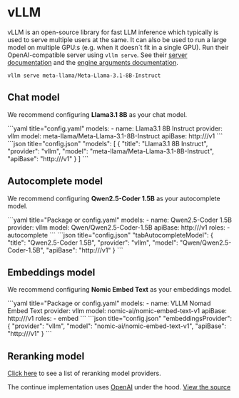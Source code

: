 
# vLLM

vLLM is an open-source library for fast LLM inference which typically is used to serve multiple users at the same. It can also be used to run a large model on multiple GPU:s (e.g. when it doesn´t fit in a single GPU). Run their OpenAI-compatible server using `vllm serve`. See their [server documentation](https://docs.vllm.ai/en/latest/serving/openai_compatible_server.html) and the [engine arguments documentation](https://docs.vllm.ai/en/latest/usage/engine_args.html).

```shell
vllm serve meta-llama/Meta-Llama-3.1-8B-Instruct
```

## Chat model

We recommend configuring **Llama3.1 8B** as your chat model.

<Tabs groupId="config-example">
    <TabItem value="yaml" label="YAML">
    ```yaml title="config.yaml"
    models:
      - name: Llama3.1 8B Instruct
        provider: vllm
        model: meta-llama/Meta-Llama-3.1-8B-Instruct
        apiBase: http://<vllm chat endpoint>/v1
    ```
    </TabItem>
    <TabItem value="json" label="JSON">
    ```json title="config.json"
     "models": [
        {
            "title": "Llama3.1 8B Instruct",
            "provider": "vllm",
            "model": "meta-llama/Meta-Llama-3.1-8B-Instruct",
            "apiBase": "http://<vllm chat endpoint>/v1"
        }
      ]
    ```
    </TabItem>
</Tabs>

## Autocomplete model

We recommend configuring **Qwen2.5-Coder 1.5B** as your autocomplete model.

<Tabs groupId="config-example">
	<TabItem value="yaml" label="YAML">
		```yaml title="Package or config.yaml"
		models:
		  - name: Qwen2.5-Coder 1.5B
		    provider: vllm
		    model: Qwen/Qwen2.5-Coder-1.5B
		    apiBase: http://<vllm autocomplete endpoint>/v1
		    roles:
		      - autocomplete
		```
	</TabItem>
	<TabItem value="json" label="JSON">
		```json title="config.json"
		  "tabAutocompleteModel": {
		    "title": "Qwen2.5-Coder 1.5B",
		    "provider": "vllm",
		    "model": "Qwen/Qwen2.5-Coder-1.5B",
		    "apiBase": "http://<vllm autocomplete endpoint>/v1"
		  }
		```
	</TabItem>
</Tabs>

## Embeddings model

We recommend configuring **Nomic Embed Text** as your embeddings model.

<Tabs groupId="config-example">
	<TabItem value="yaml" label="YAML">
		```yaml title="Package or config.yaml"
		models:
		- name: VLLM Nomad Embed Text 
          provider: vllm
		  model: nomic-ai/nomic-embed-text-v1
		  apiBase: http://<vllm embed endpoint>/v1
		  roles:
		    - embed
		```
	</TabItem>
	<TabItem value="json" label="JSON">
		```json title="config.json"
			"embeddingsProvider": {
				"provider": "vllm",
				"model": "nomic-ai/nomic-embed-text-v1",
				"apiBase": "http://<vllm embed endpoint>/v1"
			}
		```
	</TabItem>
</Tabs>

## Reranking model

[Click here](../../model-types/reranking.mdx) to see a list of reranking model providers.

The continue implementation uses [OpenAI](../top-level/openai.mdx) under the hood. [View the source](https://github.com/continuedev/continue/blob/main/core/llm/llms/Vllm.ts)
